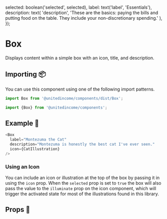 
  selected: boolean('selected', selected),
  label: text('label', 'Essentials'),
  description: text(
    'description',
    'These are the basics: paying the bills and putting food on the table. They include your non-discretionary spending.'
  ),
});

<Meta title="Atoms/Box" component={Box} />

# Box

Displays content within a simple box with an icon, title, and description.

## Importing 📦

You can use this component using one of the following import patterns.

```javascript
import Box from '@unitedincome/components/dist/Box';
```

```javascript
import {Box} from '@unitedincome/components';
```

## Example 🚀

```javascript
<Box
  label="Montezuma the Cat"
  description="Montezuma is honestly the best cat I've ever seen."
  icon={CatIllustration}
/>
```

<Preview>
  <Story name="default">
    <Box {...defaultProps(false)} />
  </Story>
</Preview>

### Using an Icon

You can include an icon or illustration at the top of the box by passing it in using the `icon` prop. When the `selected` prop is set to `true` the box will also pass the value to the `illuminate` prop on the icon component, which will trigger the activated state for most of the illustrations found in this library.

<Preview>
  <Story name="selected">
    <Box {...defaultProps(true)} icon={CarCircleIllustration} />
  </Story>
</Preview>

## Props 🔧

<Props of={Box} />
